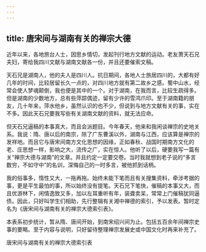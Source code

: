```yaml
---
---
---
```

title: 唐宋间与湖南有关的禅宗大德
---




近年以来，各地旅台人士，因思乡情切，发起刊行地方文献的运动。老友萧天石兄夫妇，寄给我四川文献与湖南文献各一份，并且还要催索文稿。

天石兄是湖南人，他的夫人是四川人。抗日期间，各地人士旅居四川的，大都有好几年的时间，比较居留长久一点的，对四川地方就有第二故乡之感。蜀中山水，经常会使人梦魂颠倒，我也便是其中的一个。对于湖南，在我而言，比较生疏得多。但是湖南的少数地方，总有些萍踪偶迹，留有少许的雪鸿爪印。至于湖南籍的朋友，几十年来，萍水他乡，虽然认识的也不少，但说到与地方文献有关的事，实在不多。因此天石兄要我写些有关湖南文献的资料，就无法应命。

但天石兄逼稿的本事真大，而且会派题目。今年春天，他来和我闲谈禅宗的史地关系。我说：隋、唐以后的南宗，除了广东曹溪以外，湖南与江西，应该算是禅宗的发祥地。而且它与唐宋间南方文化思想的因缘，正如春秋、战国时期南方文化的老、庄思想一样，影响之大，流传之广，实在惊人。他听了以后，硬要我写一篇有关“禅宗大德与湖南”的文章。并且约定一定要交卷。当时我就想到老子说的“多言数穷，不如守中”的名训，深悔自己的一时多言，被他抓到话柄。

我的俗事多，惰性又大，一拖再拖。始终未能下笔而且有关搜集资料，牵涉考据的事，更是平生最怕的事，所以始终没有提笔。天石兄下笔快，催稿的本事又大，而且优游林下，闲情逸致又多，加以左耳重听有年，装聋卖呆，常常上门催稿犹同逼债。因此，只好叫学生们相助，先行整辑有关湘中禅德的索引，予以发表。暂时定名为《唐宋间与湖南有关的禅宗大德索引表》。

本表系初步统计，暂从隋、唐间开始，到南宋绍兴间为止。包括五百余年间禅宗史事的要略。至于内容与说明，只好留待整理禅宗发展史或中国文化时再来补充了。





唐宋间与湖南有关的禅宗大德索引表